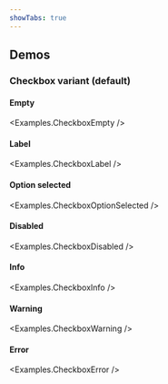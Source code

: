 ```yaml
---
showTabs: true
---
```



## Demos

### Checkbox variant (default)

#### Empty

<Examples.CheckboxEmpty />

#### Label

<Examples.CheckboxLabel />

#### Option selected

<Examples.CheckboxOptionSelected />

#### Disabled

<Examples.CheckboxDisabled />

#### Info

<Examples.CheckboxInfo />

#### Warning

<Examples.CheckboxWarning />

#### Error

<Examples.CheckboxError />
